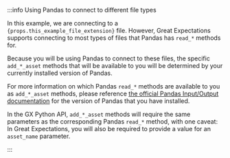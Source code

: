 
:::info Using Pandas to connect to different file types

<p>In this example, we are connecting to a <code>{props.this_example_file_extension}</code> file.  However, Great Expectations supports connecting to most types of files that Pandas has <code>read_*</code> methods for.</p>

Because you will be using Pandas to connect to these files, the specific `add_*_asset` methods that will be available to you will be determined by your currently installed version of Pandas.

For more information on which Pandas `read_*` methods are available to you as `add_*_asset` methods, please reference [the official Pandas Input/Output documentation](https://pandas.pydata.org/docs/reference/io.html) for the version of Pandas that you have installed.

In the GX Python API, `add_*_asset` methods will require the same parameters as the corresponding Pandas `read_*` method, with one caveat: In Great Expectations, you will also be required to provide a value for an `asset_name` parameter.

:::